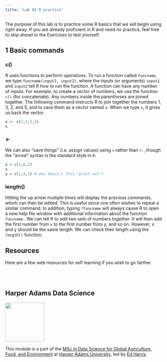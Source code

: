 ```yaml
---
title: "Lab 02 R practice"
---
```


The purpose of this lab is to practice some R basics that we will begin using right away.  If you are already proficient in R and need no practice, feel free to skip ahead to the Exercises to test yourself. 

## 1 Basic commands

### c()

R uses functions to perform operations. To run a function called `funcname`, we type `funcname(input1, input2)`, where the inputs (or arguments) `input1` and `input2` tell R how to run the function. A function can have any number of inputs. For example, to create a vector of numbers, we use the function `c()` (for concatenate). Any numbers inside the parentheses are joined together. The following command instructs R to join together the numbers 1, 3, 2, and 5, and to save them as a vector named `x`. When we type `x`, it gives us back the vector.

```r
x <- c(1,3,2,5)
x
```

### <-
We can also "save things" (i.e. assign values) using `=` rather than `<-`, though the "arrow" syntax is the standard style in `R`:


```r
x = c(1,6,2)
x
y = c(1,4,3) # why doesn't this "print out"?
```

### length()

Hitting the up arrow multiple times will display the previous commands, which can then be edited. This is useful since one often wishes to repeat a similar command. In addition, typing `?funcname` will always cause R to open a new help file window with additional information about the function `funcname.` We can tell R to add two sets of numbers together. It will then add the first number from `x` to the first number from y, and so on. However, x and y should be the same length. We can check their length using the `length()` function.

## Resources

Here are a few web resources for self learning if you wish to go farther



<br><br>

## Harper Adams Data Science

![](img/HDS.png){fig-alt="Harper Data Science" width="125"}

This module is a part of the [MSc in Data Science for Global Agriculture, Food, and Environment](https://www.harper-adams.ac.uk/courses/postgraduate/201194/data-science-for-global-agriculture-food-and-environment "MSc in Data Science") at [Harper Adams University](https://www.harper-adams.ac.uk/ "Harper Adams University"), led by [Ed Harris](https://www.harper-adams.ac.uk/general/staff/profile/201620/Edwin-Harris/ "Ed's Faculty page").
